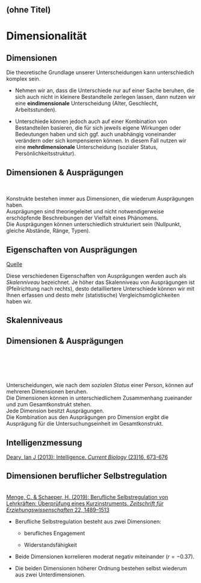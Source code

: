 ## (ohne Titel)

# Dimensionalität

##  {#section .unnumbered}

## Dimensionen

Die theoretische Grundlage unserer Unterscheidungen kann unterschiedich komplex sein.

- Nehmen wir an, dass die Unterschiede nur auf einer Sache beruhen, die sich auch nicht in kleinere Bestandteile zerlegen lassen, dann nutzen wir eine **eindimensionale** Unterscheidung (Alter, Geschlecht, Arbeitsstunden).

- Unterschiede können jedoch auch auf einer Kombination von Bestandteilen basieren, die für sich jeweils eigene Wirkungen oder Bedeutungen haben und sich ggf. auch unabhängig voneinander verändern oder sich kompensieren können. In diesem Fall nutzen wir eine **mehrdimensionale** Unterscheidung (sozialer Status, Persönlichkeitsstruktur).

## Dimensionen & Ausprägungen

:::::: center
:::: minipage
::: center
:::

\
::::

::: minipage
Konstrukte bestehen immer aus Dimensionen, die wiederum Ausprägungen haben.\
Ausprägungen sind theoriegeleitet und nicht notwendigerweise erschöpfende Beschreibungen der Vielfalt eines Phänomens.\
Die Ausprägungen können unterschiedlich strukturiert sein (Nullpunkt, gleiche Abstände, Ränge, Typen).
:::
::::::

## Eigenschaften von Ausprägungen

::: center
[Quelle](https://datatab.de/tutorial/skalenniveau)
:::

Diese verschiedenen Eigenschaften von Ausprägungen werden auch als *Skalenniveau* bezeichnet. Je höher das Skalenniveau von Ausprägungen ist (Pfeilrichtung nach rechts), desto detailliertere Unterschiede können wir mit Ihnen erfassen und desto mehr (statistische) Vergleichsmöglichkeiten haben wir.

## Skalenniveaus

## Dimensionen & Ausprägungen

:::::: center
:::: minipage
::: center
\
:::

\
\
::::

::: minipage
Unterscheidungen, wie nach dem *sozialen Status* einer Person, können auf mehreren Dimensionen beruhen.\
Die Dimensionen können in unterschiedlichem Zusammenhang zueinander und zum Gesamtkonstrukt stehen.\
Jede Dimension besitzt Ausprägungen.\
Die Kombination aus den Ausprägungen pro Dimension ergibt die Ausprägung für die Untersuchungseinheit im Gesamtkonstrukt.
:::
::::::

## Intelligenzmessung

::: center
:::

[Deary, Ian J (2013): Intelligence. *Current Biology* (23)16, 673-676](https://www.sciencedirect.com/science/article/pii/S0960982213008440)

## Dimensionen beruflicher Selbstregulation

:::::: center
:::: minipage
::: center
:::

\
[Menge, C. & Schaeper, H. (2019): Berufliche Selbstregulation von Lehrkräften: Überprüfung eines Kurzinstruments. *Zeitschrift für Erziehungswissenschaften* 22, 1489--1513](https://link.springer.com/article/10.1007/s11618-018-0851-x)
::::

::: minipage
- Berufliche Selbstregulation besteht aus zwei Dimensionen:

  - berufliches Engagement

  - Widerstandsfähigkeit

- Beide Dimensionen korrelieren moderat negativ miteinander ($r = -0.37$).

- Die beiden Dimensionen höherer Ordnung bestehen selbst wiederum aus zwei Unterdimensionen.
:::
::::::
